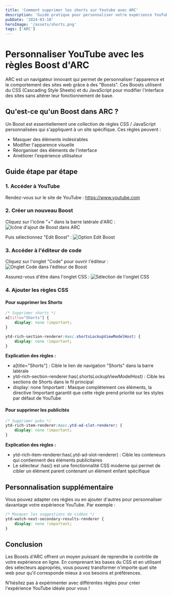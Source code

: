 ```yaml
---
title: 'Comment supprimer les shorts sur Youtube avec ARC'
description: 'Guide pratique pour personnaliser votre expérience YouTube en supprimant les shorts et les publicités'
pubDate: '2024-03-10'
heroImage: '/assets/shorts.png'
tags: ['ARC']
---
```


# Personnaliser YouTube avec les règles Boost d'ARC

ARC est un navigateur innovant qui permet de personnaliser l'apparence et le comportement des sites web grâce à des "Boosts". Ces Boosts utilisent du CSS (Cascading Style Sheets) et du JavaScript pour modifier l'interface des sites sans altérer leur fonctionnement de base.

## Qu'est-ce qu'un Boost dans ARC ?

Un Boost est essentiellement une collection de règles CSS / JavaScript personnalisées qui s'appliquent à un site spécifique. Ces règles peuvent :
- Masquer des éléments indésirables
- Modifier l'apparence visuelle
- Réorganiser des éléments de l'interface
- Améliorer l'expérience utilisateur

## Guide étape par étape

### 1. Accéder à YouTube

Rendez-vous sur le site de YouTube :
https://www.youtube.com


### 2. Créer un nouveau Boost

Cliquez sur l'icône "+" dans la barre latérale d'ARC :
<img src="/assets/arc-ytb/ytb1.png" alt="Icône d'ajout de Boost dans ARC" />

Puis sélectionnez "Edit Boost" :
<img src="/assets/arc-ytb/ytb2.png" alt="Option Edit Boost" />

### 3. Accéder à l'éditeur de code

Cliquez sur l'onglet "Code" pour ouvrir l'éditeur :
<img src="/assets/arc-ytb/ytb3.png" alt="Onglet Code dans l'éditeur de Boost" />

Assurez-vous d'être dans l'onglet CSS :
<img src="/assets/arc-ytb/ytb4.png" alt="Sélection de l'onglet CSS" />

### 4. Ajouter les règles CSS

#### Pour supprimer les Shorts

```css
/* Supprimer shorts */
a[title="Shorts"] {
    display: none !important;
}

ytd-rich-section-renderer:has(.shortsLockupViewModelHost) {
    display: none !important;
}
```

**Explication des règles :**
- <span class="highlight">a[title="Shorts"]</span> : Cible le lien de navigation "Shorts" dans la barre latérale
- <span class="highlight">ytd-rich-section-renderer:has(.shortsLockupViewModelHost)</span> : Cible les sections de Shorts dans le fil principal
- <span class="highlight">display: none !important</span> : Masque complètement ces éléments, la directive <span class="highlight">!important</span> garantit que cette règle prend priorité sur les styles par défaut de YouTube

#### Pour supprimer les publicités

```css
/* Supprimer pubs */
ytd-rich-item-renderer:has(.ytd-ad-slot-renderer) {
    display: none !important;
}
```

**Explication des règles :**
- <span class="highlight">ytd-rich-item-renderer:has(.ytd-ad-slot-renderer)</span> : Cible les conteneurs qui contiennent des éléments publicitaires
- Le sélecteur <span class="highlight">:has()</span> est une fonctionnalité CSS moderne qui permet de cibler un élément parent contenant un élément enfant spécifique

## Personnalisation supplémentaire

Vous pouvez adapter ces règles ou en ajouter d'autres pour personnaliser davantage votre expérience YouTube. Par exemple :

```css
/* Masquer les suggestions de vidéos */
ytd-watch-next-secondary-results-renderer {
    display: none !important;
}
```

## Conclusion

Les Boosts d'ARC offrent un moyen puissant de reprendre le contrôle de votre expérience en ligne. En comprenant les bases du CSS et en utilisant des sélecteurs appropriés, vous pouvez transformer n'importe quel site web pour qu'il corresponde mieux à vos besoins et préférences.

N'hésitez pas à expérimenter avec différentes règles pour créer l'expérience YouTube idéale pour vous !